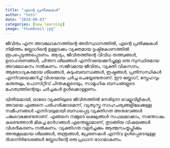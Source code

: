 ```yaml
---
title: "എന്റെ പ്രതീക്ഷകൾ"
author: "tess"
date: "2024-08-03"
categories: [new learning]
image: "thumbnail.jpg"
---
```


ജീവിതം എന്ന അവലോകനത്തിന്റെ അടിസ്ഥാനത്തിൽ, എന്റെ പ്രതീക്ഷകൾ നിമിത്തം ബ്ലോഗിന്റെ ഉള്ളടക്കം വ്യക്തമായ ദൃഷ്ടികോണത്തിൽ രൂപപ്പെടുത്തപ്പെടണം. ആദ്യം, ജീവിതത്തിന്റെ വിവിധ തത്ത്വങ്ങൾ, ഉദാഹരണങ്ങൾ, ചിന്തന ശീലങ്ങൾ എന്നിവയെക്കുറിച്ചുള്ള ഒരു സുസ്ഥിരമായ അവലോകനം നൽകണം. സജീവമായ ജീവിതം, വ്യക്തി വികസനം, ആരോഗ്യകരമായ ശീലങ്ങൾ, കുടുംബബന്ധങ്ങൾ, ഇഷ്ടങ്ങൾ, പ്രതിസന്ധികൾ എന്നിവയെക്കുറിച്ച് വിശദമായ ചർച്ച ചെയ്യേണ്ടതാണ്. ഈ ബ്ലോഗ്, സ്നേഹവും കരുതലും, പൊസിറ്റീവ് ചിന്തകളുടെയും, സാമൂഹിക ബന്ധങ്ങളുടെ മഹത്വത്തിന്റെയും ചർച്ചകൾ ഉൾക്കൊള്ളണം.

ദ്വിതീയമായി, ഓരോ വ്യക്തിയുടെ ജീവിതത്തിൽ നേരിടുന്ന വെല്ലുവിളികൾ, അവയെ എങ്ങനെ പരിഹരിക്കാമെന്ന്, വ്യത്യസ്ത സാഹചര്യങ്ങളിലേക്കുള്ള സമീപനങ്ങൾ എന്നിവയുമായി ബന്ധപ്പെട്ട വ്യക്തിഗത അനുഭവങ്ങൾ പങ്കുവെക്കേണ്ടതാണ്. എങ്ങനെ നമ്മുടെ ലക്ഷ്യങ്ങൾ സഫലമാക്കാം, സന്തോഷം കണ്ടെത്താൻ മികച്ച മാർഗങ്ങൾ എന്തെല്ലാമാണ്, തുടങ്ങിയ വിഷയങ്ങൾ വിശദീകരണം നൽകണം. വ്യക്തിഗത വളർച്ചക്കും ആത്മസംതൃപ്തിക്കും അനുകൂലമായ ശീലങ്ങൾ, തന്ത്രങ്ങൾ, പ്രേരണകൾ എന്നിവ ഉൾപ്പെടെയുള്ള ദിശാനിർദേശങ്ങൾ ബ്ലോഗിന്റെ ഒരു പ്രധാന ഭാഗമാകണം.

